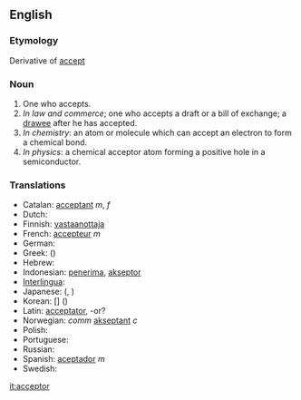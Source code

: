 ==English==

===Etymology===
Derivative of [[accept]]

===Noun===
{{en-noun-reg}}

# One who accepts.
# ''In law and commerce''; one who accepts a draft or a bill of exchange; a [[drawee]] after he has accepted.
# ''In chemistry'': an atom or molecule which can accept an electron to form a chemical bond.
# ''In physics'': a chemical acceptor atom forming a positive hole in a semiconductor.

===Translations===

*Catalan: [[acceptant]] ''m'', ''f''
*Dutch: [[]] '' ''
*Finnish: [[vastaanottaja]]
*French: [[accepteur]] ''m''
*German: [[]] '' ''
*Greek:[[]] ([[]])
*Hebrew: [[]] '' ''
*Indonesian: [[terima|penerima]], [[akseptor]]
*[[Interlingua]]: [[]]
*Japanese: [[]] ([[]], )
*Korean: [[]] [] ()
*Latin: [[acceptator]], -or?
*Norwegian: ''comm'' [[akseptant]] ''c''
*Polish: [[]]
*Portuguese: [[]] '' ''
*Russian: [[]]
*Spanish: [[aceptador]] ''m''
*Swedish: [[]] '' ''

[[it:acceptor]]